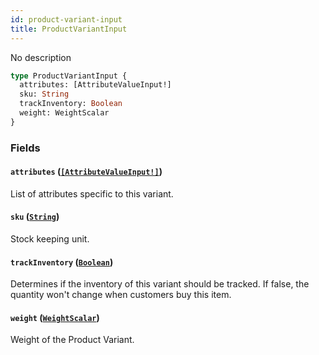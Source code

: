 ```yaml
---
id: product-variant-input
title: ProductVariantInput
---
```


No description

```graphql
type ProductVariantInput {
  attributes: [AttributeValueInput!]
  sku: String
  trackInventory: Boolean
  weight: WeightScalar
}
```

### Fields

#### `attributes` ([`[AttributeValueInput!]`](../../../developer/api-reference/inputs/attribute-value-input))

List of attributes specific to this variant.

#### `sku` ([`String`](../../../developer/api-reference/scalars/string))

Stock keeping unit.

#### `trackInventory` ([`Boolean`](../../../developer/api-reference/scalars/boolean))

Determines if the inventory of this variant should be tracked. If false, the quantity won't change when customers buy this item.

#### `weight` ([`WeightScalar`](../../../developer/api-reference/scalars/weight-scalar))

Weight of the Product Variant.
